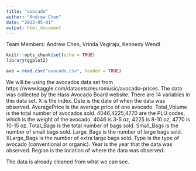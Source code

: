 ```yaml
---
title: "avocado"
author: "Andrew Chen"
date: "2023-05-01"
output: html_document
---
```


Team Members: Andrew Chen, Vrinda Vegiraju, Kennedy Wendl

```r
knitr::opts_chunk$set(echo = TRUE)
library(ggplot2)
```

```r
avo = read.csv("avocado.csv", header = TRUE)
```

We will be using the avocados data set from https://www.kaggle.com/datasets/neuromusic/avocado-prices. The data was collected by the Hass Avocado Board website. There are 14 variables in this data set. X is the index. Date is the date of when the data was observed. AveragePrice is the average price of one avocado. Total_Volume is the total number of avocados sold. 4046,4225,4770 are the PLU codes, which is the weight of the avocado. 4046 is 3-5 oz, 4225 is 8-10 oz, 4770 is 10-15 oz. Total_Bags is the total number of bags sold. Small_Bags is the number of small bags sold. Large_Bags is the number of large bags sold. XLarge_Bags is the number of extra large bags sold. Type is the type of avocado (conventional or organic). Year is the year that the data was observed. Region is the location of where the data was observed.

The data is already cleaned from what we can see.
